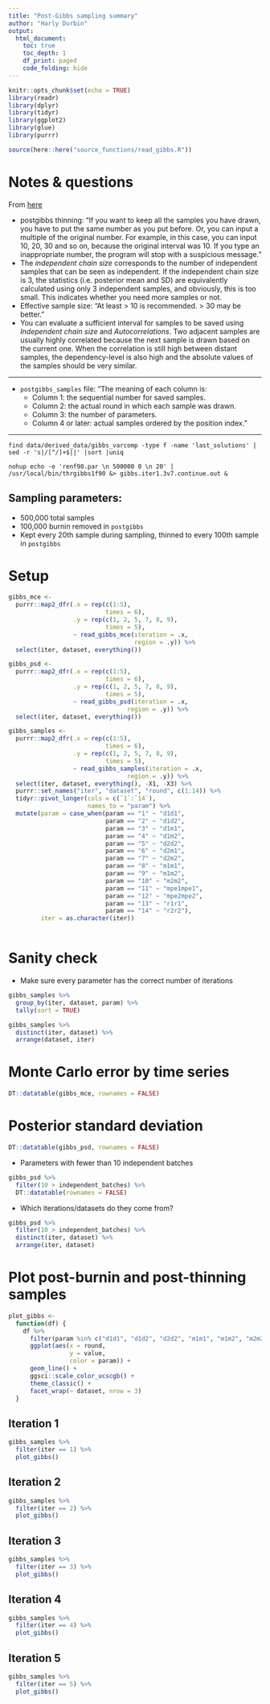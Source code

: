 ---
title: "Post-Gibbs sampling summary"
author: "Harly Durbin"
output:
  html_document:
    toc: true
    toc_depth: 1
    df_print: paged
    code_folding: hide
---

```{r setup, include=FALSE}
knitr::opts_chunk$set(echo = TRUE)
library(readr)
library(dplyr)
library(tidyr)
library(ggplot2)
library(glue)
library(purrr)

source(here::here("source_functions/read_gibbs.R"))
```

# Notes & questions

From [here](https://masuday.github.io/blupf90_tutorial/vc_gs.html#generated-files)

* postgibbs thinning: "If you want to keep all the samples you have drawn, you have to put the same number as you put before. Or, you can input a multiple of the original number. For example, in this case, you can input 10, 20, 30 and so on, because the original interval was 10. If you type an inappropriate number, the program will stop with a suspicious message."
* The *independent chain size* corresponds to the number of independent samples that can be seen as independent. If the independent chain size is 3, the statistics (i.e. posterior mean and SD) are equivalently calculated using only 3 independent samples, and obviously, this is too small. This indicates whether you need more samples or not.
* Effective sample size: "At least > 10 is recommended. > 30 may be better."
* You can evaluate a sufficient interval for samples to be saved using *Independent chain size* and *Autocorrelations*. Two adjacent samples are usually highly correlated because the next sample is drawn based on the current one. When the correlation is still high between distant samples, the dependency-level is also high and the absolute values of the samples should be very similar.

---

* `postgibbs_samples` file: "The meaning of each column is:
    + Column 1: the sequential number for saved samples.
    + Column 2: the actual round in which each sample was drawn.
    + Column 3: the number of parameters.
    + Column 4 or later: actual samples ordered by the position index."

---

`find data/derived_data/gibbs_varcomp -type f -name 'last_solutions' | sed -r 's|/[^/]+$||' |sort |uniq`

`nohup echo -e 'renf90.par \n 500000 0 \n 20' | /usr/local/bin/thrgibbs1f90 &> gibbs.iter1.3v7.continue.out &`


## Sampling parameters:

* 500,000 total samples
* 100,000 burnin removed in `postgibbs`
* Kept every 20th sample during sampling, thinned to every 100th sample in `postgibbs`

# Setup

```{r, message= FALSE, warning=FALSE}
gibbs_mce <-
  purrr::map2_dfr(.x = rep(c(1:5), 
                           times = 6),
                  .y = rep(c(1, 2, 5, 7, 8, 9),
                           times = 5),
                  ~ read_gibbs_mce(iteration = .x,
                                   region = .y)) %>% 
  select(iter, dataset, everything())
```

```{r, message= FALSE, warning=FALSE}
gibbs_psd <-
  purrr::map2_dfr(.x = rep(c(1:5), 
                           times = 6),
                  .y = rep(c(1, 2, 5, 7, 8, 9),
                           times = 5),
                  ~ read_gibbs_psd(iteration = .x,
                                 region = .y)) %>% 
  select(iter, dataset, everything())

```

```{r, message= FALSE, warning=FALSE}
gibbs_samples <-
  purrr::map2_dfr(.x = rep(c(1:5), 
                           times = 6),
                  .y = rep(c(1, 2, 5, 7, 8, 9),
                           times = 5),
                  ~ read_gibbs_samples(iteration = .x,
                                 region = .y)) %>% 
  select(iter, dataset, everything(), -X1, -X3) %>% 
  purrr::set_names("iter", "dataset", "round", c(1:14)) %>% 
  tidyr::pivot_longer(cols = c(`1`:`14`),
                      names_to = "param") %>% 
  mutate(param = case_when(param == "1" ~ "d1d1",
                           param == "2" ~ "d1d2",
                           param == "3" ~ "d1m1",
                           param == "4" ~ "d1m2",
                           param == "5" ~ "d2d2",
                           param == "6" ~ "d2m1",
                           param == "7" ~ "d2m2",
                           param == "8" ~ "m1m1",
                           param == "9" ~ "m1m2",
                           param == "10" ~ "m2m2",
                           param == "11" ~ "mpe1mpe1",
                           param == "12" ~ "mpe2mpe2",
                           param == "13" ~ "r1r1",
                           param == "14" ~ "r2r2"),
         iter = as.character(iter))
  
``` 

# Sanity check

* Make sure every parameter has the correct number of iterations

```{r}
gibbs_samples %>% 
  group_by(iter, dataset, param) %>% 
  tally(sort = TRUE)
```

```{r}
gibbs_samples %>% 
  distinct(iter, dataset) %>% 
  arrange(dataset, iter)
```

# Monte Carlo error by time series 

```{r, echo=FALSE}
DT::datatable(gibbs_mce, rownames = FALSE)
```

# Posterior standard deviation

```{r, echo=FALSE}
DT::datatable(gibbs_psd, rownames = FALSE)
```

* Parameters with fewer than 10 independent batches

```{r}
gibbs_psd %>% 
  filter(10 > independent_batches) %>% 
  DT::datatable(rownames = FALSE)
```

* Which iterations/datasets do they come from?

```{r}
gibbs_psd %>% 
  filter(10 > independent_batches) %>% 
  distinct(iter, dataset) %>% 
  arrange(iter, dataset)
```

# Plot post-burnin and post-thinning samples {.tabset}

```{r}
plot_gibbs <-
  function(df) {
    df %>% 
      filter(param %in% c("d1d1", "d1d2", "d2d2", "m1m1", "m1m2", "m2m2", "mpe1mpe1", "mpe2mpe2")) %>% 
      ggplot(aes(x = round,
                 y = value,
                 color = param)) +
      geom_line() +
      ggsci::scale_color_ucscgb() +
      theme_classic() +
      facet_wrap(~ dataset, nrow = 3)
  }
```

## Iteration 1

```{r, fig.width=12, fig.height=10}
gibbs_samples %>% 
  filter(iter == 1) %>% 
  plot_gibbs()
```

## Iteration 2

```{r, fig.width=12, fig.height=10}
gibbs_samples %>% 
  filter(iter == 2) %>% 
  plot_gibbs()
```

## Iteration 3

```{r, fig.width=12, fig.height=10}
gibbs_samples %>% 
  filter(iter == 3) %>% 
  plot_gibbs()
```

## Iteration 4

```{r, fig.width=12, fig.height=10}
gibbs_samples %>% 
  filter(iter == 4) %>% 
  plot_gibbs()
```

## Iteration 5

```{r, fig.width=12, fig.height=10}
gibbs_samples %>% 
  filter(iter == 5) %>% 
  plot_gibbs()
```

